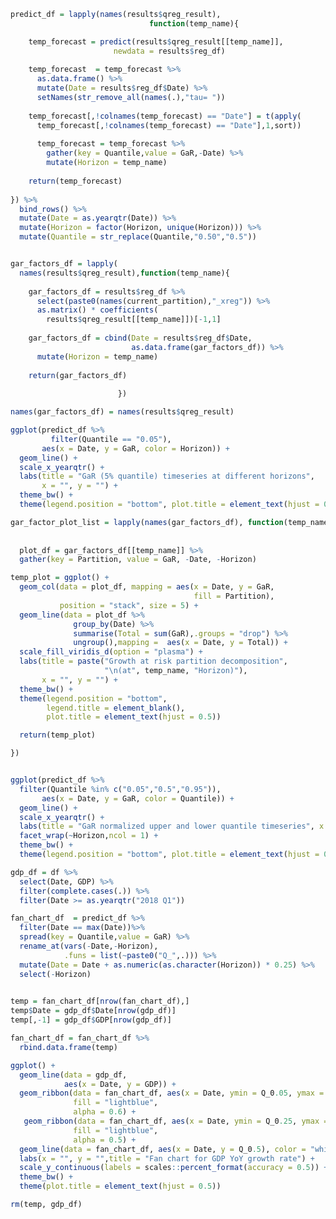
```r


predict_df = lapply(names(results$qreg_result),
                               function(temp_name){

    temp_forecast = predict(results$qreg_result[[temp_name]],
                       newdata = results$reg_df)
    
    temp_forecast  = temp_forecast %>% 
      as.data.frame() %>% 
      mutate(Date = results$reg_df$Date) %>% 
      setNames(str_remove_all(names(.),"tau= "))
    
    temp_forecast[,!colnames(temp_forecast) == "Date"] = t(apply(
      temp_forecast[,!colnames(temp_forecast) == "Date"],1,sort))
    
      temp_forecast = temp_forecast %>% 
        gather(key = Quantile,value = GaR,-Date) %>% 
        mutate(Horizon = temp_name)
    
    return(temp_forecast)
  
}) %>% 
  bind_rows() %>% 
  mutate(Date = as.yearqtr(Date)) %>% 
  mutate(Horizon = factor(Horizon, unique(Horizon))) %>% 
  mutate(Quantile = str_replace(Quantile,"0.50","0.5"))


gar_factors_df = lapply(
  names(results$qreg_result),function(temp_name){
    
    gar_factors_df = results$reg_df %>%
      select(paste0(names(current_partition),"_xreg")) %>%
      as.matrix() * coefficients(
        results$qreg_result[[temp_name]])[-1,1]
    
    gar_factors_df = cbind(Date = results$reg_df$Date,
                           as.data.frame(gar_factors_df)) %>% 
      mutate(Horizon = temp_name)
    
    return(gar_factors_df)
 
                        })

names(gar_factors_df) = names(results$qreg_result)


```


```r

ggplot(predict_df %>% 
         filter(Quantile == "0.05"),
       aes(x = Date, y = GaR, color = Horizon)) + 
  geom_line() + 
  scale_x_yearqtr() + 
  labs(title = "GaR (5% quantile) timeseries at different horizons",
       x = "", y = "") + 
  theme_bw() + 
  theme(legend.position = "bottom", plot.title = element_text(hjust = 0.5))

```


```r

gar_factor_plot_list = lapply(names(gar_factors_df), function(temp_name){
  
  
  plot_df = gar_factors_df[[temp_name]] %>% 
  gather(key = Partition, value = GaR, -Date, -Horizon)

temp_plot = ggplot() + 
  geom_col(data = plot_df, mapping = aes(x = Date, y = GaR,
                                         fill = Partition),
           position = "stack", size = 5) +
  geom_line(data = plot_df %>%
              group_by(Date) %>%
              summarise(Total = sum(GaR),.groups = "drop") %>%
              ungroup(),mapping =  aes(x = Date, y = Total)) +
  scale_fill_viridis_d(option = "plasma") +
  labs(title = paste("Growth at risk partition decomposition",
                     "\n(at", temp_name, "Horizon)"),
       x = "", y = "") + 
  theme_bw() + 
  theme(legend.position = "bottom",
        legend.title = element_blank(),
        plot.title = element_text(hjust = 0.5))

  return(temp_plot)

})



```


```r

ggplot(predict_df %>% 
  filter(Quantile %in% c("0.05","0.5","0.95")),
       aes(x = Date, y = GaR, color = Quantile)) + 
  geom_line() + 
  scale_x_yearqtr() + 
  labs(title = "GaR normalized upper and lower quantile timeseries", x = "", y = "") + 
  facet_wrap(~Horizon,ncol = 1) + 
  theme_bw() + 
  theme(legend.position = "bottom", plot.title = element_text(hjust = 0.5))


```


```r

gdp_df = df %>% 
  select(Date, GDP) %>% 
  filter(complete.cases(.)) %>% 
  filter(Date >= as.yearqtr("2018 Q1"))

fan_chart_df  = predict_df %>% 
  filter(Date == max(Date))%>% 
  spread(key = Quantile,value = GaR) %>% 
  rename_at(vars(-Date,-Horizon),
            .funs = list(~paste0("Q_",.))) %>% 
  mutate(Date = Date + as.numeric(as.character(Horizon)) * 0.25) %>% 
  select(-Horizon)
 

temp = fan_chart_df[nrow(fan_chart_df),]
temp$Date = gdp_df$Date[nrow(gdp_df)]
temp[,-1] = gdp_df$GDP[nrow(gdp_df)]

fan_chart_df = fan_chart_df %>% 
  rbind.data.frame(temp)

ggplot() +
  geom_line(data = gdp_df,
            aes(x = Date, y = GDP)) +
  geom_ribbon(data = fan_chart_df, aes(x = Date, ymin = Q_0.05, ymax = Q_0.95),
              fill = "lightblue",
              alpha = 0.6) +
   geom_ribbon(data = fan_chart_df, aes(x = Date, ymin = Q_0.25, ymax = Q_0.75),
              fill = "lightblue",
              alpha = 0.5) +
  geom_line(data = fan_chart_df, aes(x = Date, y = Q_0.5), color = "white") +
  labs(x = "", y = "",title = "Fan chart for GDP YoY growth rate") +
  scale_y_continuous(labels = scales::percent_format(accuracy = 0.5)) +
  theme_bw() +
  theme(plot.title = element_text(hjust = 0.5))

rm(temp, gdp_df)


```

